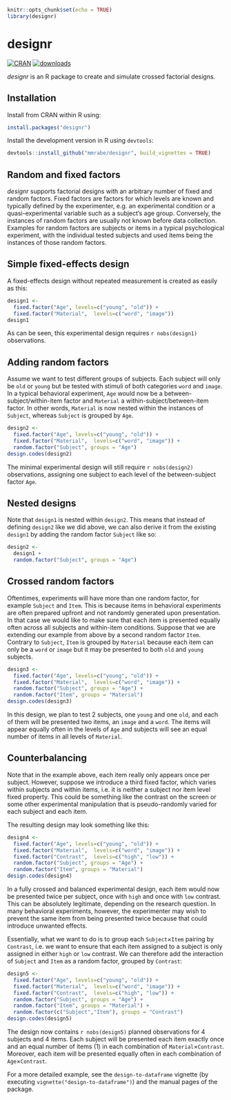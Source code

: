 ```r
knitr::opts_chunk$set(echo = TRUE)
library(designr)
```
# designr


[![CRAN](http://www.r-pkg.org/badges/version/designr)](https://cran.r-project.org/package=designr)
[![downloads](http://cranlogs.r-pkg.org/badges/designr)](https://cran.r-project.org/package=designr)


*designr* is an R package to create and simulate crossed factorial designs.

## Installation

Install from CRAN within R using:

```r
install.packages("designr")
```

Install the development version in R using `devtools`:

```r
devtools::install_github("mmrabe/designr", build_vignettes = TRUE)
```

## Random and fixed factors

*designr* supports factorial designs with an arbitrary number of fixed and random factors. Fixed factors are factors for which levels are known and typically defined by the experimenter, e.g. an experimental condition or a quasi-experimental variable such as a subject’s age group. Conversely, the instances of random factors are usually not known before data collection. Examples for random factors are subjects or items in a typical psychological experiment, with the individual tested subjects and used items being the instances of those random factors.

## Simple fixed-effects design

A fixed-effects design without repeated measurement is created as easily as this:

```r
design1 <- 
  fixed.factor("Age", levels=c("young", "old")) +
  fixed.factor("Material",  levels=c("word", "image"))
design1
```

As can be seen, this experimental design requires `r nobs(design1)` observations.

## Adding random factors

Assume we want to test different groups of subjects. Each subject will only be `old` or `young` but be tested with stimuli of both categories `word` and `image`. In a typical behavioral experiment, `Age` would now be a between-subject/within-item factor and `Material` a within-subject/between-item factor. In other words, `Material` is now nested within the instances of `Subject`, whereas `Subject` is grouped by `Age`.

```r
design2 <- 
  fixed.factor("Age", levels=c("young", "old")) +
  fixed.factor("Material",  levels=c("word", "image")) +
  random.factor("Subject", groups = "Age")
design.codes(design2)
```

The minimal experimental design will still require `r nobs(design2)` observations, assigning one subject to each level of the between-subject factor `Age`.

## Nested designs

Note that `design1` is nested within `design2`. This means that instead of defining `design2` like we did above, we can also derive it from the existing `design1` by adding the random factor `Subject` like so:

```r
design2 <- 
  design1 +
  random.factor("Subject", groups = "Age")
```

## Crossed random factors

Oftentimes, experiments will have more than one random factor, for example `Subject` and `Item`. This is because items in behavioral experiments are often prepared upfront and not randomly generated upon presentation. In that case we would like to make sure that each item is presented equally often across all subjects and within-item conditions. Suppose that we are extending our example from above by a second random factor `Item`. Contrary to `Subject`, `Item` is grouped by `Material` because each item can only be a `word` or `image` but it may be presented to both `old` and `young` subjects.

```r
design3 <- 
  fixed.factor("Age", levels=c("young", "old")) +
  fixed.factor("Material",  levels=c("word", "image")) +
  random.factor("Subject", groups = "Age") +
  random.factor("Item", groups = "Material")
design.codes(design3)
```

In this design, we plan to test 2 subjects, one `young` and one `old`, and each of them will be presented two items, an `image` and a `word`. The items will appear equally often in the levels of `Age` and subjects will see an equal number of items in all levels of `Material`.

## Counterbalancing

Note that in the example above, each item really only appears once per subject. However, suppose we introduce a third fixed factor, which varies within subjects and within items, i.e. it is neither a subject nor item level fixed property. This could be something like the contrast on the screen or some other experimental manipulation that is pseudo-randomly varied for each subject and each item.

The resulting design may look something like this:

```r
design4 <- 
  fixed.factor("Age", levels=c("young", "old")) +
  fixed.factor("Material",  levels=c("word", "image")) +
  fixed.factor("Contrast",  levels=c("high", "low")) +
  random.factor("Subject", groups = "Age") +
  random.factor("Item", groups = "Material")
design.codes(design4)
```

In a fully crossed and balanced experimental design, each item would now be presented twice per subject, once with `high` and once with `low` contrast. This can be absolutely legitimate, depending on the research question. In many behavioral experiments, however, the experimenter may wish to prevent the same item from being presented twice because that could introduce unwanted effects.

Essentially, what we want to do is to group each `Subject`×`Item` pairing by `Contrast`, i.e. we want to ensure that each item assigned to a subject is only assigned in either `high` or `low` contrast. We can therefore add the interaction of `Subject` and `Item` as a random factor, grouped by `Contrast`:

```r
design5 <- 
  fixed.factor("Age", levels=c("young", "old")) +
  fixed.factor("Material",  levels=c("word", "image")) +
  fixed.factor("Contrast",  levels=c("high", "low")) +
  random.factor("Subject", groups = "Age") +
  random.factor("Item", groups = "Material") +
  random.factor(c("Subject","Item"), groups = "Contrast")
design.codes(design5)
```

The design now contains `r nobs(design5)` planned observations for 4 subjects and 4 items. Each subject will be presented each item exactly once and an equal number of items (1) in each combination of `Material`×`Contrast`. Moreover, each item will be presented equally often in each combination of `Age`×`Contrast`.

For a more detailed example, see the `design-to-dataframe` vignette (by executing `vignette("design-to-dataframe")`) and the manual pages of the package.
